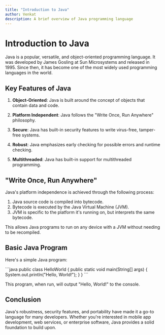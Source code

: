```yaml
---
title: "Introduction to Java"
author: Venkat
description: A brief overview of Java programming language
---
```


# Introduction to Java

Java is a popular, versatile, and object-oriented programming language. It was developed by James Gosling at Sun Microsystems and released in 1995. Since then, it has become one of the most widely used programming languages in the world.

## Key Features of Java

1. **Object-Oriented**: Java is built around the concept of objects that contain data and code.

2. **Platform Independent**: Java follows the "Write Once, Run Anywhere" philosophy.

3. **Secure**: Java has built-in security features to write virus-free, tamper-free systems.

4. **Robust**: Java emphasizes early checking for possible errors and runtime checking.

5. **Multithreaded**: Java has built-in support for multithreaded programming.

## "Write Once, Run Anywhere"

Java's platform independence is achieved through the following process:

1. Java source code is compiled into bytecode.
2. Bytecode is executed by the Java Virtual Machine (JVM).
3. JVM is specific to the platform it's running on, but interprets the same bytecode.

This allows Java programs to run on any device with a JVM without needing to be recompiled.

## Basic Java Program

Here's a simple Java program:

<CodeBlock>
```java
public class HelloWorld {
    public static void main(String[] args) {
        System.out.println("Hello, World!");
    }
}
```
</CodeBlock>

This program, when run, will output "Hello, World!" to the console.

## Conclusion

Java's robustness, security features, and portability have made it a go-to language for many developers. Whether you're interested in mobile app development, web services, or enterprise software, Java provides a solid foundation to build upon.
